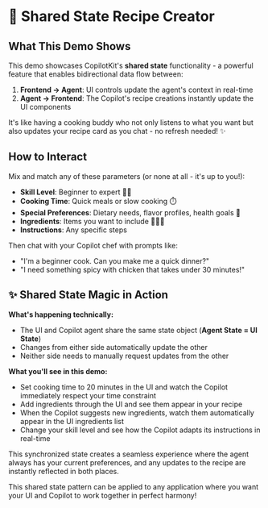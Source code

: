 # 🍳 Shared State Recipe Creator

## What This Demo Shows

This demo showcases CopilotKit's **shared state** functionality - a powerful
feature that enables bidirectional data flow between:

1. **Frontend → Agent**: UI controls update the agent's context in real-time
2. **Agent → Frontend**: The Copilot's recipe creations instantly update the UI
   components

It's like having a cooking buddy who not only listens to what you want but also
updates your recipe card as you chat - no refresh needed! ✨

## How to Interact

Mix and match any of these parameters (or none at all - it's up to you!):

- **Skill Level**: Beginner to expert 👨‍🍳
- **Cooking Time**: Quick meals or slow cooking ⏱️
- **Special Preferences**: Dietary needs, flavor profiles, health goals 🥗
- **Ingredients**: Items you want to include 🧅🥩🍄
- **Instructions**: Any specific steps

Then chat with your Copilot chef with prompts like:

- "I'm a beginner cook. Can you make me a quick dinner?"
- "I need something spicy with chicken that takes under 30 minutes!"

## ✨ Shared State Magic in Action

**What's happening technically:**

- The UI and Copilot agent share the same state object (**Agent State = UI
  State**)
- Changes from either side automatically update the other
- Neither side needs to manually request updates from the other

**What you'll see in this demo:**

- Set cooking time to 20 minutes in the UI and watch the Copilot immediately
  respect your time constraint
- Add ingredients through the UI and see them appear in your recipe
- When the Copilot suggests new ingredients, watch them automatically appear in
  the UI ingredients list
- Change your skill level and see how the Copilot adapts its instructions in
  real-time

This synchronized state creates a seamless experience where the agent always has
your current preferences, and any updates to the recipe are instantly reflected
in both places.

This shared state pattern can be applied to any application where you want your
UI and Copilot to work together in perfect harmony!
